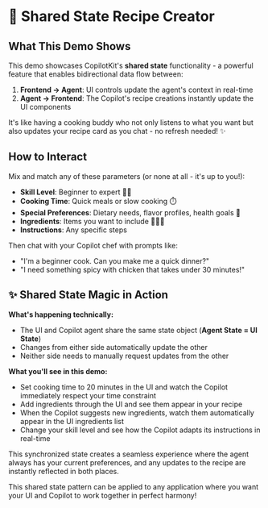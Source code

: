 # 🍳 Shared State Recipe Creator

## What This Demo Shows

This demo showcases CopilotKit's **shared state** functionality - a powerful
feature that enables bidirectional data flow between:

1. **Frontend → Agent**: UI controls update the agent's context in real-time
2. **Agent → Frontend**: The Copilot's recipe creations instantly update the UI
   components

It's like having a cooking buddy who not only listens to what you want but also
updates your recipe card as you chat - no refresh needed! ✨

## How to Interact

Mix and match any of these parameters (or none at all - it's up to you!):

- **Skill Level**: Beginner to expert 👨‍🍳
- **Cooking Time**: Quick meals or slow cooking ⏱️
- **Special Preferences**: Dietary needs, flavor profiles, health goals 🥗
- **Ingredients**: Items you want to include 🧅🥩🍄
- **Instructions**: Any specific steps

Then chat with your Copilot chef with prompts like:

- "I'm a beginner cook. Can you make me a quick dinner?"
- "I need something spicy with chicken that takes under 30 minutes!"

## ✨ Shared State Magic in Action

**What's happening technically:**

- The UI and Copilot agent share the same state object (**Agent State = UI
  State**)
- Changes from either side automatically update the other
- Neither side needs to manually request updates from the other

**What you'll see in this demo:**

- Set cooking time to 20 minutes in the UI and watch the Copilot immediately
  respect your time constraint
- Add ingredients through the UI and see them appear in your recipe
- When the Copilot suggests new ingredients, watch them automatically appear in
  the UI ingredients list
- Change your skill level and see how the Copilot adapts its instructions in
  real-time

This synchronized state creates a seamless experience where the agent always has
your current preferences, and any updates to the recipe are instantly reflected
in both places.

This shared state pattern can be applied to any application where you want your
UI and Copilot to work together in perfect harmony!
